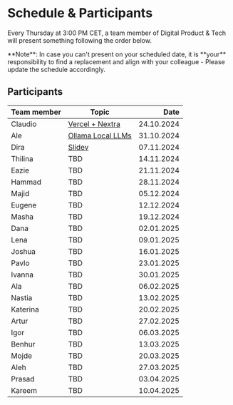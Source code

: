 
# Schedule & Participants

Every Thursday at 3:00 PM CET, a team member of Digital Product & Tech will present something following the order below.

<Callout type="info" emoji="ℹ️">
  **Note**: In case you can't present on your scheduled date, it is **your**
  responsibility to find a replacement and align with your colleague - Please
  update the schedule accordingly.
</Callout>

## Participants

| Team member | Topic                                                 |       Date |
| ----------- | ----------------------------------------------------- | ---------: |
| Claudio     | [Vercel + Nextra](presentations/241024-vercel-nextra) | 24.10.2024 |
| Ale         | [Ollama Local LLMs](presentations/311024-ollama)      | 31.10.2024 |
| Dira        | [Slidev](presentations/241107-slidev)                 | 07.11.2024 |
| Thilina     | TBD                                                   | 14.11.2024 |
| Eazie       | TBD                                                   | 21.11.2024 |
| Hammad      | TBD                                                   | 28.11.2024 |
| Majid       | TBD                                                   | 05.12.2024 |
| Eugene      | TBD                                                   | 12.12.2024 |
| Masha       | TBD                                                   | 19.12.2024 |
| Dana        | TBD                                                   | 02.01.2025 |
| Lena        | TBD                                                   | 09.01.2025 |
| Joshua      | TBD                                                   | 16.01.2025 |
| Pavlo       | TBD                                                   | 23.01.2025 |
| Ivanna      | TBD                                                   | 30.01.2025 |
| Ala         | TBD                                                   | 06.02.2025 |
| Nastia      | TBD                                                   | 13.02.2025 |
| Katerina    | TBD                                                   | 20.02.2025 |
| Artur       | TBD                                                   | 27.02.2025 |
| Igor        | TBD                                                   | 06.03.2025 |
| Benhur      | TBD                                                   | 13.03.2025 |
| Mojde       | TBD                                                   | 20.03.2025 |
| Aleh        | TBD                                                   | 27.03.2025 |
| Prasad      | TBD                                                   | 03.04.2025 |
| Kareem      | TBD                                                   | 10.04.2025 |
